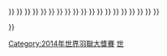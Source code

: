 {{Navbox
| name  = 2014年世界羽聯大獎賽
|image=
|titlestyle= background:#FC9;
| title = [[2014年世界羽聯大獎賽]]
| list1 = <div>
{{nowrap|<big>[[2014年印度羽毛球黃金大獎賽|印度]]</big> {{•}} }}
{{nowrap|<big>[[2014年德國羽毛球黃金大獎賽|德國]]</big> {{•}} }}
{{nowrap|<big>[[2014年瑞士羽毛球黃金大獎賽|瑞士]]</big> {{•}} }}
{{nowrap|<big>[[2014年馬來西亞羽毛球黃金大獎賽|馬來西亞]]</big> {{•}} }}
{{nowrap|[[2014年紐西蘭羽毛球大獎賽|紐西蘭]] {{•}} }}
{{nowrap|<big>[[2014年中國羽毛球大師賽|中國大師賽]]</big> {{•}} }}
{{nowrap|<s><big>泰國</big></s> {{•}} }}
{{nowrap|[[2014年加拿大羽毛球大獎賽|加拿大]] {{•}} }}
{{nowrap|<big>[[2014年美國羽毛球黃金大獎賽|美國]]</big> {{•}} }}
{{nowrap|<big>[[2014年中華台北羽球公開賽|中華台北]]</big> {{•}} }}
{{nowrap|[[2014年俄羅斯羽毛球大獎賽|俄羅斯]] {{•}} }}
{{nowrap|[[2014年巴西羽毛球大獎賽|巴西]] {{•}} }}
{{nowrap|[[2014年越南羽毛球大獎賽|越南]] {{•}} }}
{{nowrap|<big>[[2014年印度尼西亞羽毛球大師賽|印尼]]</big> {{•}} }}
{{nowrap|<s><big>倫敦</big></s> {{•}} }}
{{nowrap|[[2014年荷蘭羽毛球大獎賽|荷蘭]] {{•}} }}
{{nowrap|<big>[[2014年碧特博格羽毛球黃金大獎賽|碧特博格]]</big> {{•}} }}
{{nowrap|[[2014年韓國羽毛球大獎賽|韓國]] {{•}} }}
{{nowrap|[[2014年蘇格蘭羽毛球大獎賽|蘇格蘭]] {{•}} }}
{{nowrap|<big>[[2014年澳門羽毛球格蘭披治黃金大獎賽|澳門]]</big> {{•}} }}
{{nowrap|[[2014年美國羽毛球大獎賽|美國]] }}
</div>}}
<noinclude>
[[Category:2014年世界羽聯大獎賽]]
[[Category:羽球導航模板|世]]
</noinclude>